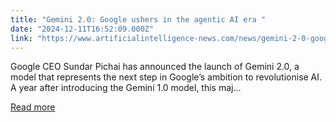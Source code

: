 ```yaml
---
title: "Gemini 2.0: Google ushers in the agentic AI era "
date: "2024-12-11T16:52:09.000Z"
link: "https://www.artificialintelligence-news.com/news/gemini-2-0-google-ushers-in-agentic-ai-era/?utm_source=rss&utm_medium=rss&utm_campaign=gemini-2-0-google-ushers-in-agentic-ai-era"
---
```


Google CEO Sundar Pichai has announced the launch of Gemini 2.0, a model that represents the next step in Google’s ambition to revolutionise AI. A year after introducing the Gemini 1.0 model, this maj...

[Read more](https://www.artificialintelligence-news.com/news/gemini-2-0-google-ushers-in-agentic-ai-era/?utm_source=rss&utm_medium=rss&utm_campaign=gemini-2-0-google-ushers-in-agentic-ai-era)
